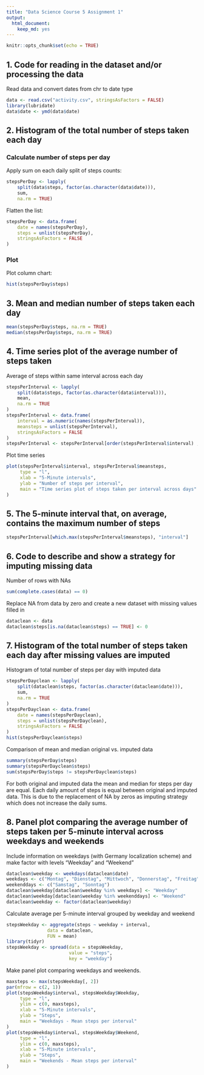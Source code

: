 ```yaml
---
title: "Data Science Course 5 Assignment 1"
output: 
  html_document: 
    keep_md: yes
---
```


```r
knitr::opts_chunk$set(echo = TRUE)
```

## 1. Code for reading in the dataset and/or processing the data

Read data and convert dates from chr to date type
```r
data <- read.csv("activity.csv", stringsAsFactors = FALSE)
library(lubridate)
data$date <- ymd(data$date)
```

## 2. Histogram of the total number of steps taken each day

### Calculate number of steps per day

Apply sum on each daily split of steps counts:
```r
stepsPerDay <- lapply(
    split(data$steps, factor(as.character(data$date))),
    sum,
    na.rm = TRUE)
```

Flatten the list:
```r
stepsPerDay <- data.frame(
    date = names(stepsPerDay),
    steps = unlist(stepsPerDay),
    stringsAsFactors = FALSE
)
```

### Plot

Plot column chart:
```r
hist(stepsPerDay$steps)
```


## 3. Mean and median number of steps taken each day
```r
mean(stepsPerDay$steps, na.rm = TRUE)
median(stepsPerDay$steps, na.rm = TRUE)
```

## 4. Time series plot of the average number of steps taken

Average of steps within same interval across each day
```r
stepsPerInterval <- lapply(
    split(data$steps, factor(as.character(data$interval))),
    mean,
    na.rm = TRUE
)
stepsPerInterval <- data.frame(
    interval = as.numeric(names(stepsPerInterval)),
    meansteps = unlist(stepsPerInterval),
    stringsAsFactors = FALSE
)
stepsPerInterval <- stepsPerInterval[order(stepsPerInterval$interval) ,]
```

Plot time series
```r
plot(stepsPerInterval$interval, stepsPerInterval$meansteps,
     type = "l",
     xlab = "5-Minute intervals",
     ylab = "Number of steps per interval",
     main = "Time series plot of steps taken per interval across days"
)
```

## 5. The 5-minute interval that, on average, contains the maximum number of steps
```r
stepsPerInterval[which.max(stepsPerInterval$meansteps), "interval"]
```

## 6. Code to describe and show a strategy for imputing missing data

Number of rows with NAs
```r
sum(complete.cases(data) == 0)
```

Replace NA from data by zero and create a new dataset with missing values filled in
```r
dataclean <- data
dataclean$steps[is.na(dataclean$steps) == TRUE] <- 0
```

## 7. Histogram of the total number of steps taken each day after missing values are imputed
Histogram of total number of steps per day with imputed data
```r
stepsPerDayclean <- lapply(
    split(dataclean$steps, factor(as.character(dataclean$date))),
    sum,
    na.rm = TRUE
)
stepsPerDayclean <- data.frame(
    date = names(stepsPerDayclean),
    steps = unlist(stepsPerDayclean),
    stringsAsFactors = FALSE
)
hist(stepsPerDayclean$steps)
```

Comparison of mean and median original vs. imputed data
```r
summary(stepsPerDay$steps)
summary(stepsPerDayclean$steps)
sum(stepsPerDay$steps != stepsPerDayclean$steps)
```
For both original and imputed data the mean and median for steps per day are
equal. Each daily amount of steps is equal between original and imputed data.
This is due to the replacement of NA by zeros as imputing strategy which
does not increase the daily sums.

## 8. Panel plot comparing the average number of steps taken per 5-minute interval across weekdays and weekends

Include information on weekdays (with Germany localization scheme) and make
factor with levels "Weekday" and "Weekend"
```r
dataclean$weekday <- weekdays(dataclean$date)
weekdays <- c("Montag", "Dienstag", "Mittwoch", "Donnerstag", "Freitag")
weekenddays <- c("Samstag", "Sonntag")
dataclean$weekday[dataclean$weekday %in% weekdays] <- "Weekday"
dataclean$weekday[dataclean$weekday %in% weekenddays] <- "Weekend"
dataclean$weekday <- factor(dataclean$weekday)
```

Calculate average per 5-minute interval grouped by weekday and weekend
```r
stepsWeekday <- aggregate(steps ~ weekday + interval,
               data = dataclean,
               FUN = mean)
library(tidyr)
stepsWeekday <- spread(data = stepsWeekday,
                       value = "steps",
                       key = "weekday")
```

Make panel plot comparing weekdays and weekends.
```r
maxsteps <- max(stepsWeekday[, 2])
par(mfrow = c(2, 1))
plot(stepsWeekday$interval, stepsWeekday$Weekday,
     type = "l",
     ylim = c(0, maxsteps),
     xlab = "5-Minute intervals",
     ylab = "Steps",
     main = "Weekdays - Mean steps per interval"
)
plot(stepsWeekday$interval, stepsWeekday$Weekend,
     type = "l",
     ylim = c(0, maxsteps),
     xlab = "5-Minute intervals",
     ylab = "Steps",
     main = "Weekends - Mean steps per interval"
)
```